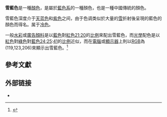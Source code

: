 {{Infobox color
|title=雪藍色
|textcolor=white
|mod=hex
|777bce
}}
'''雪藍色'''是一種[[顏色|顏色]]，是屬於[[:Category:蓝色系|藍色系]]的一種顏色，也是一種中國傳統的顏色。

雪藍色深度介于[[天蓝色|天蓝色]]和[[紫色|紫色]]之间，由于色调类似於大量的[[雪|雪]]折射後呈現的藍色的顏色而得名。属于[[冷色|冷色]]。

一般[[水彩|水彩]]或[[廣告顏料|廣告顏料]]是以[[藍色|藍色]]對[[紅色|紅色]][[21|21]][[比例式|:]][[20|20]]的[[比例|比例]]來配出雪藍色，而[[光學|光學]]配色是以[[紅色|紅色]]對[[綠色|綠色]]對[[藍色|藍色]][[24|24]][[比例式|:]][[25|25]]:[[41|41]]的[[比例|比例]]近似，而在[[電腦|電腦]]或[[顯示器|顯示器]]上則以[[RGB|RGB]]為(119,123,206)來顯示出雪藍色。<ref>{{cite web | url=http://chinese.traditionalcolors.com/colorsample/0259.html | title=雪蓝 xuě lán, 中国传统颜色 | archive-url=https://web.archive.org/web/20140109140813/http://chinese.traditionalcolors.com/colorsample/0259.html |archive-date=2014-01-09}}</ref>

==參考文獻==
{{Reflist}}
==外部链接==
*{{cite web | url=http://chinese.traditionalcolors.com/ | title=中国传统颜色 | archive-url=https://web.archive.org/web/20130129084820/http://chinese.traditionalcolors.com/ |archive-date=2013-01-29}}
{{Shades of blue}}
{{色彩小作品}}